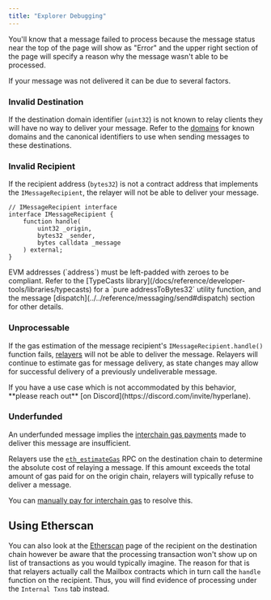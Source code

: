 ```yaml
---
title: "Explorer Debugging"
---
```


You'll know that a message failed to process because the message status near the top of the page will show as "Error" and the upper right section of the page will specify a reason why the message wasn't able to be processed.

If your message was not delivered it can be due to several factors.

### Invalid Destination

If the destination domain identifier (`uint32`) is not known to relay clients they will have no way to deliver your message. Refer to the [domains](../../reference/domains) for known domains and the canonical identifiers to use when sending messages to these destinations.

### Invalid Recipient

If the recipient address (`bytes32`) is not a contract address that implements the `IMessageRecipient`, the relayer will not be able to deliver your message.

```solidity
// IMessageRecipient interface
interface IMessageRecipient {
    function handle(
        uint32 _origin,
        bytes32 _sender,
        bytes calldata _message
    ) external;
}
```

<Warning>
  EVM addresses (`address`) must be left-padded with zeroes to be compliant.
  Refer to the [TypeCasts
  library](/docs/reference/developer-tools/libraries/typecasts) for a `pure
  addressToBytes32` utility function, and the message
  [dispatch](../../reference/messaging/send#dispatch) section for other details.
</Warning>

### Unprocessable

If the gas estimation of the message recipient's `IMessageRecipient.handle()` function fails, [relayers](../../protocol/agents/relayer) will not be able to deliver the message. Relayers will continue to estimate gas for message delivery, as state changes may allow for successful delivery of a previously undeliverable message.

<Info>
  If you have a use case which is not accommodated by this behavior, **please
  reach out** [on Discord](https://discord.com/invite/hyperlane).
</Info>

### Underfunded

An underfunded message implies the [interchain gas payments](../../reference/hooks/interchain-gas) made to deliver this message are insufficient.

Relayers use the [`eth_estimateGas`](https://ethereum.github.io/execution-apis/api-documentation/) RPC on the destination chain to determine the absolute cost of relaying a message. If this amount exceeds the total amount of gas paid for on the origin chain, relayers will typically refuse to deliver a message.

You can [manually pay for interchain gas](../../reference/hooks/interchain-gas#retrying) to resolve this.

## Using Etherscan

You can also look at the [Etherscan](https://etherscan.io/) page of the recipient on the destination chain however be aware that the processing transaction won't show up on list of transactions as you would typically imagine. The reason for that is that relayers actually call the Mailbox contracts which in turn call the `handle` function on the recipient. Thus, you will find evidence of processing under the `Internal Txns` tab instead.
